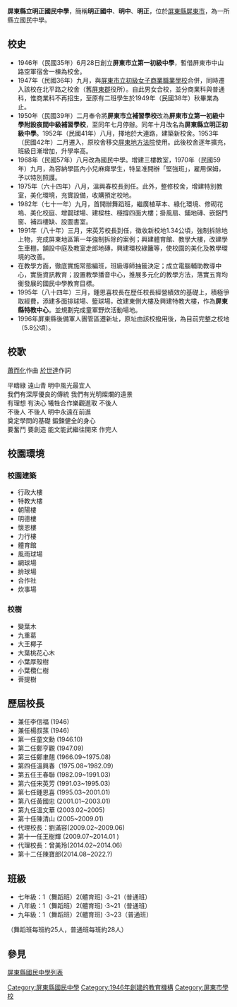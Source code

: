 {{Infobox_School
|name           =屏東縣立明正國民中學
|other_name     = Municipal Mingzhengguomin Junior High School
|image          =
|motto          =活潑、快樂、新希望
|established    =1946年6月28日(民國35年)
|type           =縣立國民中學
|affiliation    =
|district       ={{TWN}}[[屏東縣|屏東縣]][[屏東市|屏東市]]
|grades         = 每年級約30班，（含特教啟仁及補校）共81班（每年級設舞蹈，體育各一班）
|president      =
|principal      =陳寶郎
|head of school =
|dean           =
|faculty        =
|area           = 5.8公頃
|staff          =195人
|enrollment     =3267人
|location       = 900 [[臺灣|臺灣]][[屏東縣|屏東縣]][[屏東市|屏東市]]<br>大連路70號
|tel             = 886-8-7363078
|website        =[http://www.mcjh.ptc.edu.tw http://www.mcjh.ptc.edu.tw]  
}}

'''屏東縣立明正國民中學'''，簡稱'''明正國中'''、'''明中'''、'''明正'''，位於[[屏東縣|屏東縣]][[屏東市|屏東市]]，為一所縣立國民中學。

==校史==
*1946年（民國35年）6月28日創立'''屏東市立第一初級中學'''，暫借屏東市中山路空軍宿舍一棟為校舍。
*1947年（民國36年）九月，與[[屏東市立初級女子商業職業學校|屏東市立初級女子商業職業學校]]合併，同時遷入該校在北平路之校舍（舊[[屏東郡|屏東郡]]役所）。自此男女合校，並分商業科與普通科，惟商業科不再招生，至原有二班學生於1949年（民國38年）秋畢業為止。
*1950年（民國39年）二月奉令將'''屏東市立補習學校'''改為'''屏東市立第一初級中學附設夜間中級補習學校'''，至同年七月停辦。同年十月改名為'''屏東縣立明正初級中學'''。1952年（民國41年）八月，擇地於大連路，建築新校舍。1953年（民國42年）二月遷入，原校舍移交[[屏東地方法院|屏東地方法院]]使用。此後校舍逐年擴充，班級日漸增加，升學率高。 
*1968年（民國57年）八月改為國民中學。增建三樓教室，1970年（民國59年）九月，為容納學區內小兒麻痺學生，特呈准開辦「堅強班」，雇用保姆，予以特別照護。
*1975年（六十四年）八月，溫興春校長到任。此外，整修校舍，增建特別教室，美化環境，充實設備，收購預定校地。
*1982年（七十一年）九月，首開辦舞蹈班，繼廣植草本、綠化環境、修砌花塢、美化校庭、增闢球場、建樑柱、穩撐四面大樓；掛風扇、鋪地磚、嵌鋁門窗、補四樓缺、設圖書室。
*1991年（八十年）三月，宋英芳校長到任，徵收新校地1.34公頃，強制拆除地上物，完成屏東地區第一年強制拆除的案例；興建體育館、教學大樓，改建學生車棚，舖設中庭及教室走郎地磚，興建環校綠籬等，使校園的美化及教學環境的改善。
*在教學方面，徹底實施常態編班，班級導師抽籤決定；成立電腦輔助教導中心，實施資訊教育；設置教學播音中心，推展多元化的教學方法，落實五育均衡發展的國民中學教育目標。
*1995年（八十四年）三月，鍾恩喜校長在歷任校長經營績效的基礎上，積極爭取經費，添建多面排球場、籃球場，改建東側大樓及興建特教大樓，作為'''屏東縣特教中心'''。並規劃完成童軍野炊活動場地。
*1996年屏東縣後備軍人團管區遷新址，原址由該校撥用後，為目前完整之校地（5.8公頃）。

==校歌==
[[蕭而化|蕭而化]]作曲
[[於世達|於世達]]作詞

平疇綠 遠山青 明中風光最宜人<br>
我們有深厚優良的傳統 我們有光明燦爛的遠景<br>
有理想 有決心 犧牲合作樂觀進取 不後人<br>
不後人 不後人 明中永遠在前進<br>
奠定學問的基礎 鍛鍊健全的身心<br>
要奮鬥 要創造 能文能武繼往開來 作完人

==校園環境==

===校園建築===
*行政大樓
*特教大樓
*朝陽樓
*明德樓
*懷恩樓
*力行樓
*體育館
*風雨球場
*網球場
*排球場
*合作社
*炊事場

===校樹===
*變葉木
*九重葛
*大王椰子
*大葉桃花心木
*小葉厚殼樹
*小葉欖仁樹
*菩提樹

==歷屆校長==
*兼任李信福 (1946)
*兼任楊叔蓀 (1946)
*第一任童文勳 (1946.10)
*第二任鄭亨觀 (1947.09)
*第三任鄭聿翹 (1966.09~1975.08)
*第四任溫興春（1975.08~1982.09）
*第五任王春聯 (1982.09~1991.03)
*第六任宋英芳 (1991.03~1995.03)
*第七任鍾恩喜 (1995.03~2001.01)
*第八任黃國忠 (2001.01~2003.01)
*第九任溫文華 (2003.02~2005)
*第十任陳清山 (2005~2009.01)
*代理校長：劉滿容(2009.02~2009.06)
*第十一任王樹輝 (2009.07~2014.01 )
*代理校長：曾美玲(2014.02~2014.06)
*第十二任陳寶郎(2014.08~2022.?)

==班級==
*七年級：1（舞蹈班）2(體育班) ·3~21（普通班）
*八年級：1（舞蹈班）2(體育班) ·3~21（普通班）
*九年級：1（舞蹈班）2(體育班) ·3~23（普通班）
（舞蹈班每班約25人，普通班每班約28人）

==參見==
[[屏東縣國民中學列表|屏東縣國民中學列表]]

{{屏東縣國民中小學}}

[[Category:屏東縣國民中學|Category:屏東縣國民中學]]
[[Category:1946年創建的教育機構|Category:1946年創建的教育機構]]
[[Category:屏東市學校|Category:屏東市學校]]